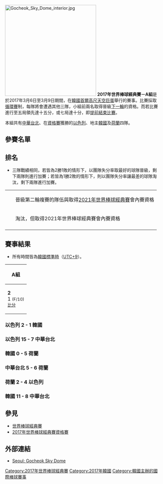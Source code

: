 [[File:Gocheok_Sky_Dome_interior.jpg|300px]]
{{Main|2017年世界棒球經典賽}}
'''2017年世界棒球經典賽－A組'''是於2017年3月6日至3月9日期間，在[[韓國|韓國]][[首爾|首爾]][[高尺天空巨蛋|高尺天空巨蛋]]舉行的賽事。比賽採取[[循環賽|循環賽]]制，每隊將會遭遇其他三隊，小組前兩名取得晉級[[2017年世界棒球經典賽－E組|下一輪]]的資格。而若比賽進行至五局領先達十五分，或七局達十分，即[[提前結束比賽|提前結束比賽]]。

本組共有[[中華成棒隊|中華台北]]、在[[2017年世界棒球經典賽資格賽|資格賽]]獲勝的[[以色列棒球代表隊|以色列]]、地主[[韓國棒球代表隊|韓國]]及[[荷蘭棒球代表隊|荷蘭]]四隊。

== 參賽名單 ==
{{main|2017年世界棒球經典賽參賽名單 (A組)}}

== 排名 ==
* 三隊戰績相同，若皆為2勝1敗的情形下，以團隊失分率取最好的球隊晉級，剩下兩隊則進行加賽；若皆為1勝2敗的情形下，則以團隊失分率讓最差的球隊淘汰，剩下兩隊進行加賽。
{| class="wikitable" style="text-align: left;"
|-
|width=10px bgcolor=#ccffcc| ||晉級第二輪複賽的隊伍與取得[[2021年世界棒球經典賽|2021年世界棒球經典賽]]會內賽資格
|-
|width=10px bgcolor=#ffffcc| ||淘汰，但取得2021年世界棒球經典賽會內賽資格
|-
|}
{{2017年世界棒球經典賽－A組}}

== 賽事結果 ==
* 所有時間皆為[[韓國標準時|韓國標準時]]（[[UTC+9|UTC+9]]）。

{| class=wikitable
|-
!colspan=6|A組
|-
|'''{{bb|ISR}} 2'''<br>{{bb|KOR}} 1 <small>(F/10)</small><br><small>[[#以色列_2_-_1_韓國|比分]]</small>
|'''{{bb|ISR}} 15'''<br>{{bb|TPE}} 7<br><small>[[#以色列_15_-_7_中華台北|比分]]</small>
|{{bb|KOR}} 0<br>'''{{bb|NED}} 5'''<br><small>[[#韓國_0_-_5_荷蘭|比分]]</small>
|{{bb|TPE}} 5<br>'''{{bb|NED}} 6'''<br><small>[[#中華台北_5_-_6_荷蘭|比分]]</small>
|{{bb|NED}} 2<br>'''{{bb|ISR}} 4'''<br><small>[[#荷蘭_2_-_4_以色列|比分]]</small>
|'''{{bb|KOR}} 11'''<br>{{bb|TPE}} 8 <small>(F/10)</small><br><small>[[#韓國_11_-_8_中華台北|比分]]</small>
|}

=== 以色列 2 - 1 韓國 ===
{{2017年世界棒球經典賽A組－以色列 vs. 韓國}}

=== 以色列 15 - 7 中華台北 ===
{{2017年世界棒球經典賽A組－以色列 vs. 中華台北}}

=== 韓國 0 - 5 荷蘭 ===
{{2017年世界棒球經典賽A組－韓國 vs. 荷蘭}}

=== 中華台北 5 - 6 荷蘭 ===
{{2017年世界棒球經典賽A組－中華台北 vs. 荷蘭}}

=== 荷蘭 2 - 4 以色列 ===
{{2017年世界棒球經典賽A組－荷蘭 vs. 以色列}}

=== 韓國 11 - 8 中華台北 ===
{{2017年世界棒球經典賽A組－韓國 vs. 中華台北}}

== 參見 ==
* [[世界棒球經典賽|世界棒球經典賽]]
* [[2017年世界棒球經典賽資格賽|2017年世界棒球經典賽資格賽]]

== 外部連結 ==
* [https://www.worldbaseballclassic.com/venue/seoul Seoul: Gocheok Sky Dome]{{Wayback|url=https://www.worldbaseballclassic.com/venue/seoul |date=20170408174420 }}

{{2017年世界棒球經典賽|state=collapsed}}

[[Category:2017年世界棒球經典賽|Category:2017年世界棒球經典賽]]
[[Category:2017年韓國|Category:2017年韓國]]
[[Category:韓國主辦的國際棒球賽事|Category:韓國主辦的國際棒球賽事]]